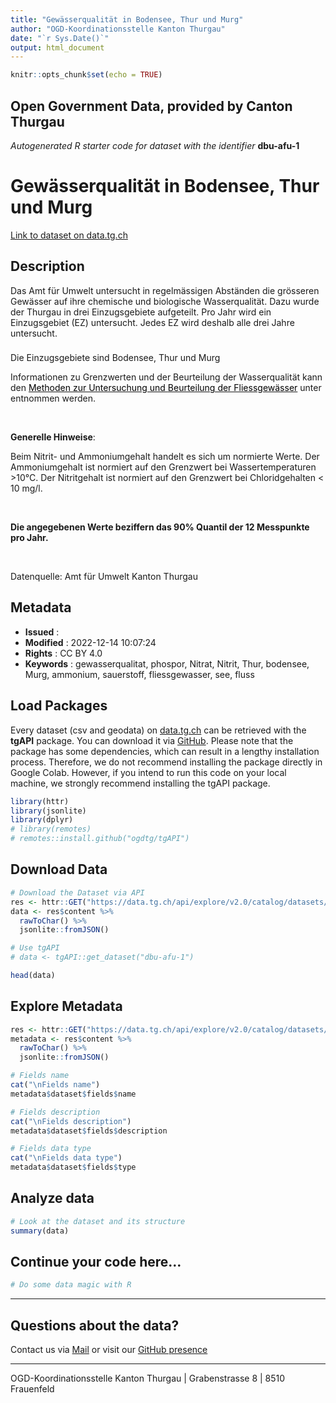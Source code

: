 ```yaml
---
title: "Gewässerqualität in Bodensee, Thur und Murg"
author: "OGD-Koordinationsstelle Kanton Thurgau"
date: "`r Sys.Date()`"
output: html_document
---
```


```r
knitr::opts_chunk$set(echo = TRUE)
```

## Open Government Data, provided by **Canton Thurgau**
*Autogenerated R starter code for dataset with the identifier* **dbu-afu-1**


# **Gewässerqualität in Bodensee, Thur und Murg**

[Link to dataset on data.tg.ch](https://data.tg.ch/explore/dataset/dbu-afu-1/information/)

## Description

<p class='MsoNormal' style='margin-bottom: 16.8pt; line-height: normal; background-image: initial; background-position: initial; background-size: initial; background-repeat: initial; background-attachment: initial; background-origin: initial; background-clip: initial;'>Das Amt für Umwelt untersucht in regelmässigen Abständen die grösseren Gewässer auf ihre chemische und biologische Wasserqualität. Dazu wurde der Thurgau in drei Einzugsgebiete aufgeteilt. Pro Jahr wird ein Einzugsgebiet (EZ) untersucht. Jedes EZ wird deshalb alle drei Jahre untersucht.<o:p></o:p></p><p class='MsoNormal' style='margin-bottom: 6pt; line-height: normal; background-image: initial; background-position: initial; background-size: initial; background-repeat: initial; background-attachment: initial; background-origin: initial; background-clip: initial;'>Die Einzugsgebiete sind Bodensee, Thur und Murg<o:p></o:p></p><p class='MsoNormal' style='margin-bottom: 6pt; line-height: normal; background-image: initial; background-position: initial; background-size: initial; background-repeat: initial; background-attachment: initial; background-origin: initial; background-clip: initial;'>Informationen zu Grenzwerten und der Beurteilung der Wasserqualität kann den <a href='https://www.bafu.admin.ch/dam/bafu/de/dokumente/wasser/uv-umwelt-vollzug/methoden_zur_untersuchungundbeurteilungderfliessgewaesserchemisc.pdf.download.pdf/methoden_zur_untersuchungundbeurteilungderfliessgewaesserchemisc.pdf' target='_blank'><span style='color: windowtext;'>Methoden zur Untersuchung und </span></a><a href='https://www.bafu.admin.ch/dam/bafu/de/dokumente/wasser/uv-umwelt-vollzug/methoden_zur_untersuchungundbeurteilungderfliessgewaesserchemisc.pdf.download.pdf/methoden_zur_untersuchungundbeurteilungderfliessgewaesserchemisc.pdf' target='_blank'><span style='color: windowtext;'>Beurteilung der Fliessgewässer</span></a> unter entnommen werden.<o:p></o:p></p><p class='MsoNormal' style='margin-bottom: 6pt; line-height: normal; background-image: initial; background-position: initial; background-size: initial; background-repeat: initial; background-attachment: initial; background-origin: initial; background-clip: initial;'><o:p> </o:p></p><p class='MsoNormal' style='margin-bottom: 6pt; line-height: normal; background-image: initial; background-position: initial; background-size: initial; background-repeat: initial; background-attachment: initial; background-origin: initial; background-clip: initial;'><b>Generelle Hinweise</b>:</p><p class='MsoNormal' style='margin-bottom: 6pt; line-height: normal; background-image: initial; background-position: initial; background-size: initial; background-repeat: initial; background-attachment: initial; background-origin: initial; background-clip: initial;'><span style='font-family: inherit; font-size: 0.875rem;'>Beim Nitrit- und Ammoniumgehalt handelt es sich um normierte Werte. Der Ammoniumgehalt ist normiert auf den Grenzwert bei Wassertemperaturen &gt;10°C. Der Nitritgehalt ist normiert auf den Grenzwert bei Chloridgehalten &lt; 10 mg/l.</span></p><p class='MsoNormal' style='margin-bottom: 6pt; background-image: initial; background-position: initial; background-size: initial; background-repeat: initial; background-attachment: initial; background-origin: initial; background-clip: initial;'><o:p></o:p></p><p class='MsoNormal' style='margin-bottom: 6pt; line-height: normal; background-image: initial; background-position: initial; background-size: initial; background-repeat: initial; background-attachment: initial; background-origin: initial; background-clip: initial;'><br/></p><p class='MsoNormal' style='margin-bottom: 6pt; line-height: normal; background-image: initial; background-position: initial; background-size: initial; background-repeat: initial; background-attachment: initial; background-origin: initial; background-clip: initial;'><b>Die angegebenen Werte beziffern das 90% Quantil der 12 Messpunkte pro Jahr.</b></p><p class='MsoNormal'><span style='font-family: inherit; font-size: 0.875rem;'><br/></span></p><p class='MsoNormal'><span style='font-family: inherit; font-size: 0.875rem;'>Datenquelle: Amt für Umwelt Kanton Thurgau</span><br/></p>

## Metadata

- **Issued**                   : 
- **Modified**                 : 2022-12-14 10:07:24
- **Rights**                   : CC BY 4.0
- **Keywords**                 : gewasserqualitat, phospor, Nitrat, Nitrit, Thur, bodensee, Murg, ammonium, sauerstoff, fliessgewasser, see, fluss

## Load Packages

Every dataset (csv and geodata) on [data.tg.ch](https://data.tg.ch/pages/start/) can be retrieved with the **tgAPI** package. You can download it via [GitHub](https://github.com/ogdtg/tgAPI). Please note that the package has some dependencies, which can result in a lengthy installation process. Therefore, we do not recommend installing the package directly in Google Colab. However, if you intend to run this code on your local machine, we strongly recommend installing the tgAPI package.

```r
library(httr)
library(jsonlite)
library(dplyr)
# library(remotes)
# remotes::install.github("ogdtg/tgAPI")

```


## Download Data


```r
# Download the Dataset via API
res <- httr::GET("https://data.tg.ch/api/explore/v2.0/catalog/datasets/dbu-afu-1/exports/json")
data <- res$content %>%
  rawToChar() %>%
  jsonlite::fromJSON()

# Use tgAPI
# data <- tgAPI::get_dataset("dbu-afu-1")

head(data)

```


## Explore Metadata

```r

res <- httr::GET("https://data.tg.ch/api/explore/v2.0/catalog/datasets/dbu-afu-1/exports/json")
metadata <- res$content %>%
  rawToChar() %>%
  jsonlite::fromJSON()

# Fields name
cat("\nFields name")
metadata$dataset$fields$name

# Fields description
cat("\nFields description")
metadata$dataset$fields$description

# Fields data type
cat("\nFields data type")
metadata$dataset$fields$type

```


## Analyze data

```r

# Look at the dataset and its structure
summary(data)

```


## Continue your code here...


```r
# Do some data magic with R
```

------------------------------------------------------------------------

## Questions about the data?

Contact us via [Mail](mailto:ogd@tg.ch) or visit our [GitHub presence](https://github.com/ogdtg)


------------------------------------------------------------------------

OGD-Koordinationsstelle Kanton Thurgau | Grabenstrasse 8 | 8510 Frauenfeld
